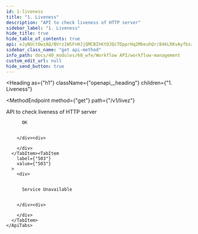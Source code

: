 ```yaml
---
id: 1-liveness
title: "1. Liveness"
description: "API to check liveness of HTTP server"
sidebar_label: "1. Liveness"
hide_title: true
hide_table_of_contents: true
api: eJyNUctOwzAQ/BVrz1WSFnHJjQMCBIhKtOJQcTDpprHq2MbeuhQr/846LRKvAyfbszszu+MEJDcB6hUE9BE9PE9gjaHxypGyBmq4mN8IsqLpsNkKrSIaDEHYVlwvFnNxYk3AY3DWBGStBLOqysd3oYdbGCZwXp39Lj2yimpQLI2MUmn5ohEGbu6ROrvmhg0SezhJHT/KOC3zIO8MHf3zAgl2XnO1I3J1We7bvlhjnBXSz2DgrZRpbXYmRaxew5P121bbvbiXRm6wR5MtsthxpmlRFRX8lUZrvdh/svvMHsk8r7OBGMg2RvY4qoi7U2Y/tRI01lBm/jtkOrgsSvhGpdNSmWw6rp1O4awgTrnxGA9v3fFEGU3pRQZcej0MGX7doT8wztcovRoD59fXyK8uF/wHH6Wjtbs=
sidebar_class_name: "get api-method"
info_path: docs/40_modules/60_wfe/Workflow API/workflow-management
custom_edit_url: null
hide_send_button: true
---
```



<Heading
  as={"h1"}
  className={"openapi__heading"}
  children={"1. Liveness"}
>
</Heading>

<MethodEndpoint
  method={"get"}
  path={"/v1/livez"}
>
  
</MethodEndpoint>



API to check liveness of HTTP server

<div>
  <div>
    <ApiTabs
      label={undefined}
      id={undefined}
    >
      <TabItem
        label={"200"}
        value={"200"}
      >
        <div>
          
          
          OK
          
          
        </div><div>
          
        </div>
      </TabItem><TabItem
        label={"503"}
        value={"503"}
      >
        <div>
          
          
          Service Unavailable
          
          
        </div><div>
          
        </div>
      </TabItem>
    </ApiTabs>
  </div>
</div>
      